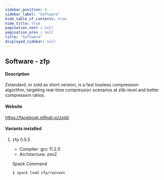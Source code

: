 ```yaml
---
sidebar_position: 4
sidebar_label: "Software"
hide_table_of_contents: true
hide_title: true
pagination_next : null
pagination_prev : null
title: "Software"
displayed_sidebar: null
---
```


## Software - zfp


#### Description
Zstandard, or zstd as short version, is a fast lossless compression algorithm, targeting real-time compression scenarios at zlib-level and better compression ratios.

#### Website
https://facebook.github.io/zstd/

#### Variants installed

1. zfp 0.5.5

    - Compiler: gcc 11.2.0
    - Architecture: zen2

    Spack Command
    ```bash
    $ spack load zfp/rwzvwsn
    ```
